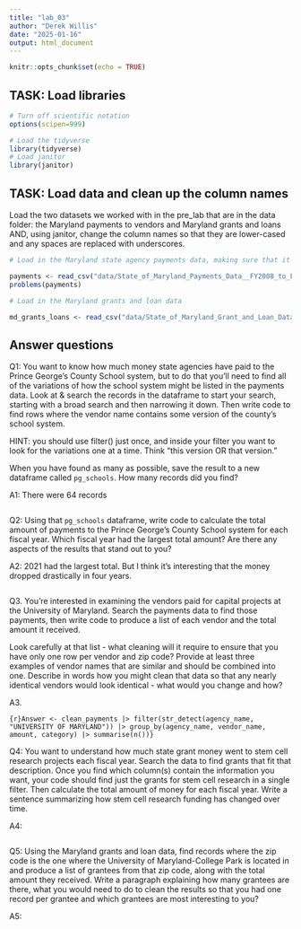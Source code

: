 ```yaml
---
title: "lab_03"
author: "Derek Willis"
date: "2025-01-16"
output: html_document
---
```


```r
knitr::opts_chunk$set(echo = TRUE)
```

## TASK: Load libraries

```r
# Turn off scientific notation
options(scipen=999)

# Load the tidyverse
library(tidyverse)
# Load janitor
library(janitor)
```

## TASK: Load data and clean up the column names

Load the two datasets we worked with in the pre_lab that are in the data folder: the Maryland payments to vendors and Maryland grants and loans AND, using janitor, change the column names so that they are lower-cased and any spaces are replaced with underscores.

```r
# Load in the Maryland state agency payments data, making sure that it correctly sets the datatypes using all of the rows

payments <- read_csv("data/State_of_Maryland_Payments_Data__FY2008_to_FY2024.csv", guess_max=10)
problems(payments)

# Load in the Maryland grants and loan data

md_grants_loans <- read_csv("data/State_of_Maryland_Grant_and_Loan_Data__FY2009_to_FY2022.csv")
```

## Answer questions

Q1: You want to know how much money state agencies have paid to the Prince George's County School system, but to do that you'll need to find all of the variations of how the school system might be listed in the payments data. Look at & search the records in the dataframe to start your search, starting with a broad search and then narrowing it down. Then write code to find rows where the vendor name contains some version of the county's school system.

HINT: you should use filter() just once, and inside your filter you want to look for the variations one at a time. Think "this version OR that version."

When you have found as many as possible, save the result to a new dataframe called `pg_schools`. How many records did you find?

A1: There were 64 records

```r
```

Q2: Using that `pg_schools` dataframe, write code to calculate the total amount of payments to the Prince George's County School system for each fiscal year. Which fiscal year had the largest total amount? Are there any aspects of the results that stand out to you?

A2: 2021 had the largest total. But I think it's interesting that the money dropped drastically in four years.

```r
```

Q3. You're interested in examining the vendors paid for capital projects at the University of Maryland. Search the payments data to find those payments, then write code to produce a list of each vendor and the total amount it received.

Look carefully at that list - what cleaning will it require to ensure that you have only one row per vendor and zip code? Provide at least three examples of vendor names that are similar and should be combined into one. Describe in words how you might clean that data so that any nearly identical vendors would look identical - what would you change and how?

A3.

`{r}Answer <- clean_payments |> filter(str_detect(agency_name, "UNIVERSITY OF MARYLAND")) |> group_by(agency_name, vendor_name, amount, category) |> summarise(n())}`

Q4: You want to understand how much state grant money went to stem cell research projects each fiscal year. Search the data to find grants that fit that description. Once you find which column(s) contain the information you want, your code should find just the grants for stem cell research in a single filter. Then calculate the total amount of money for each fiscal year. Write a sentence summarizing how stem cell research funding has changed over time.

A4:

```r
```

Q5: Using the Maryland grants and loan data, find records where the zip code is the one where the University of Maryland-College Park is located in and produce a list of grantees from that zip code, along with the total amount they received. Write a paragraph explaining how many grantees are there, what you would need to do to clean the results so that you had one record per grantee and which grantees are most interesting to you?

A5:

```r
```
